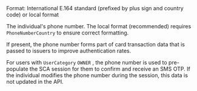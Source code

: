 <ParamField body="PhoneNumber" type="string">
Format: International E.164 standard (prefixed by plus sign and country code) or local format

The individual's phone number. The local format (recommended) requires `PhoneNumberCountry` to ensure correct formatting.

If present, the phone number forms part of card transaction data that is passed to issuers to improve authentication rates.

For users with `UserCategory` `OWNER` , the phone number is used to pre-populate the SCA session for them to confirm and receive an SMS OTP. If the individual modifies the phone number during the session, this data is not updated in the API.
</ParamField>